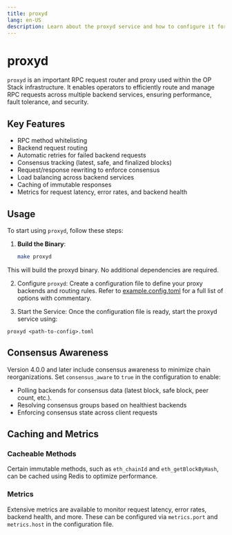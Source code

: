 ```yaml
---
title: proxyd
lang: en-US
description: Learn about the proxyd service and how to configure it for use in the OP Stack.
---
```


# proxyd

`proxyd` is an important RPC request router and proxy used within the OP Stack infrastructure. It enables operators to efficiently route and manage RPC requests across multiple backend services, ensuring performance, fault tolerance, and security.

## Key Features

*   RPC method whitelisting
*   Backend request routing
*   Automatic retries for failed backend requests
*   Consensus tracking (latest, safe, and finalized blocks)
*   Request/response rewriting to enforce consensus
*   Load balancing across backend services
*   Caching of immutable responses
*   Metrics for request latency, error rates, and backend health


## Usage

To start using `proxyd`, follow these steps:

1.  **Build the Binary**:
    ```bash
    make proxyd  
    ```

This will build the proxyd binary. No additional dependencies are required.

2.  Configure `proxyd`: Create a configuration file to define your proxy backends and routing rules. Refer to [example.config.toml](https://github.com/ethereum-optimism/infra/blob/main/proxyd/example.config.toml) for a full list of options with commentary.

3.  Start the Service: Once the configuration file is ready, start the proxyd service using:

```
proxyd <path-to-config>.toml
```

## Consensus Awareness
Version 4.0.0 and later include consensus awareness to minimize chain reorganizations. Set `consensus_aware` to `true` in the configuration to enable:
*   Polling backends for consensus data (latest block, safe block, peer count, etc.).
*   Resolving consensus groups based on healthiest backends
*   Enforcing consensus state across client requests

## Caching and Metrics

### Cacheable Methods
Certain immutable methods, such as `eth_chainId` and `eth_getBlockByHash`, can be cached using Redis to optimize performance.

### Metrics
 Extensive metrics are available to monitor request latency, error rates, backend health, and more. These can be configured via `metrics.port` and `metrics.host` in the configuration file.
 
